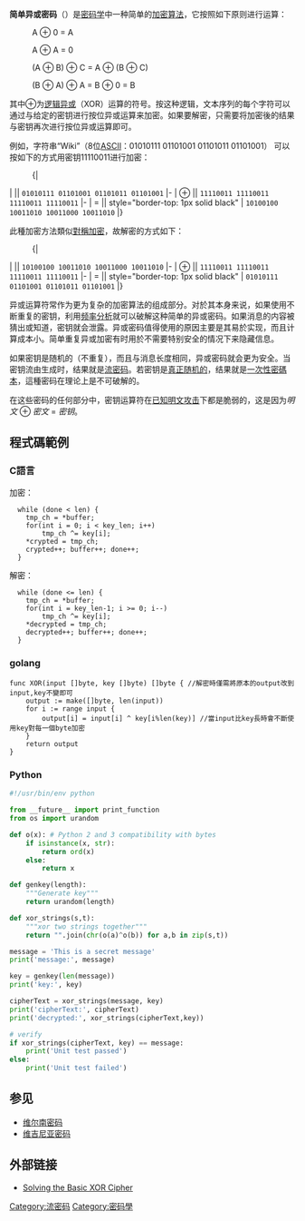 {{Unreferenced|time=2013-05-06T16:34:39+00:00 }}
{{noteTA
|G1=Electronics
|G2=IT
|G3=Communication
}}
'''简单异或密码'''（{{lang-en|simple XOR cipher}}）是[[密码学|密码学]]中一种简单的[[加密算法|加密算法]]，它按照如下原则进行运算：

:A <math>\oplus</math> 0 = A

:A <math>\oplus</math> A = 0

:(A <math>\oplus</math> B) <math>\oplus</math> C = A <math>\oplus</math> (B <math>\oplus</math> C)

:(B <math>\oplus</math> A) <math>\oplus</math> A = B <math>\oplus</math> 0 = B

其中<math>\oplus</math>为[[逻辑异或|逻辑异或]]（XOR）运算的符号。按这种逻辑，文本序列的每个字符可以通过与给定的密钥进行按位异或运算来加密。如果要解密，只需要将加密後的结果与密钥再次进行按位异或运算即可。

例如，字符串“Wiki”（8位[[ASCII|ASCII]]：01010111 01101001 01101011 01101001） 可以按如下的方式用密钥11110011进行加密：

:{|
|  || <tt>01010111 01101001 01101011 01101001</tt>
|-
| <math>\oplus</math> || <tt>11110011 11110011 11110011 11110011</tt>
|-
| = || style="border-top: 1px solid black" | <tt>10100100 10011010 10011000 10011010</tt>
|}

此種加密方法類似[[對稱加密|對稱加密]]，故解密的方式如下：

:{|
|  || <tt>10100100 10011010 10011000 10011010</tt>
|-
| <math>\oplus</math> || <tt>11110011 11110011 11110011 11110011</tt>
|-
| = || style="border-top: 1px solid black" | <tt>01010111 01101001 01101011 01101001</tt>
|}

异或运算符常作为更为复杂的加密算法的组成部分。对於其本身来说，如果使用不断重复的密钥，利用[[频率分析|频率分析]]就可以破解这种简单的异或密码。如果消息的内容被猜出或知道，密钥就会泄露。异或密码值得使用的原因主要是其易於实现，而且计算成本小。简单重复异或加密有时用於不需要特别安全的情况下来隐藏信息。

如果密钥是随机的（不重复），而且与消息长度相同，异或密码就会更为安全。当密钥流由{{link-en|伪随机数发生器|pseudo-random number generator}}生成时，结果就是[[流密码|流密码]]。若密钥是[[硬件随机序列发生器|真正随机的]]，结果就是[[一次性密碼本|一次性密碼本]]，這種密码在理论上是不可破解的。

在这些密码的任何部分中，密钥运算符在[[已知明文攻击|已知明文攻击]]下都是脆弱的，这是因为''明文'' <math>\oplus</math> ''密文'' = ''密钥''。

== 程式碼範例 ==
===C語言===
加密：
<syntaxhighlight lang="C
">
  while (done < len) {
  	tmp_ch = *buffer;
  	for(int i = 0; i < key_len; i++)
  		tmp_ch ^= key[i];
  	*crypted = tmp_ch;
  	crypted++; buffer++; done++;
  }
</syntaxhighlight>
解密：
<syntaxhighlight lang="C
">
  while (done <= len) {
  	tmp_ch = *buffer;
  	for(int i = key_len-1; i >= 0; i--)
  		tmp_ch ^= key[i];
  	*decrypted = tmp_ch;
  	decrypted++; buffer++; done++;
  }
</syntaxhighlight>

===golang===
<syntaxhighlight lang="golang">
func XOR(input []byte, key []byte) []byte { //解密時僅需將原本的output改到input,key不變即可
	output := make([]byte, len(input))
	for i := range input {
		output[i] = input[i] ^ key[i%len(key)] //當input比key長時會不斷使用key對每一個byte加密
	}
	return output
}
</syntaxhighlight>
===Python===
<syntaxhighlight lang="python">
#!/usr/bin/env python

from __future__ import print_function
from os import urandom

def o(x): # Python 2 and 3 compatibility with bytes
    if isinstance(x, str):
        return ord(x)
    else:
        return x

def genkey(length):
    """Generate key"""
    return urandom(length)

def xor_strings(s,t):
    """xor two strings together"""
    return "".join(chr(o(a)^o(b)) for a,b in zip(s,t))

message = 'This is a secret message'
print('message:', message)

key = genkey(len(message))
print('key:', key)

cipherText = xor_strings(message, key)
print('cipherText:', cipherText)
print('decrypted:', xor_strings(cipherText,key))

# verify
if xor_strings(cipherText, key) == message:
    print('Unit test passed')
else:
    print('Unit test failed')
</syntaxhighlight>

== 参见 ==
* [[吉尔伯特·维尔南|维尔南密码]]
* [[维吉尼亚密码|维吉尼亚密码]]

== 外部链接 ==
* {{en}}[https://web.archive.org/web/20091116202513/http://chris.dod.net/xor/xor.php Solving the Basic XOR Cipher]

[[Category:流密码|Category:流密码]]
[[Category:密码學|Category:密码學]]